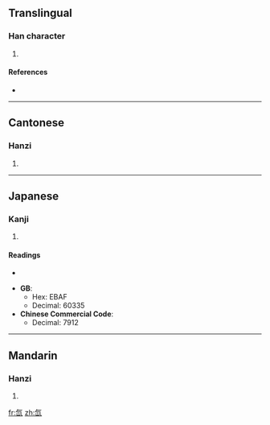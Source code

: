 ==Translingual==

===Han character===
{{Han char|rn=84|rad=气|as=03|sn=7|four=8071<sub>7</sub>|canj=人弓山 (ONU)}}

# {{defn|Han|sort=气03}}

====References====
* {{Han ref|kx=0599.041|dkj=17047|hdz=32010.070|uh=6C19|ud=27673|bh=CB49|bd=52041}}

----

==Cantonese==

===Hanzi===
{{yue-hanzi|jyut=|y=saan1, sin1}}

# {{defn|Cantonese}}

----

==Japanese==

===Kanji===
{{ja-kanji|grade=|rs=气03}}

# {{defn|Japanese}}

====Readings====
* {{ja-readings|on=[[せん]] (sen)|kun=}}

* '''GB''':
** Hex: EBAF
** Decimal: 60335
* '''Chinese Commercial Code''':
** Decimal: 7912

----

==Mandarin==

===Hanzi===
{{cmn-hanzi|pin=[[xiān]] ([[xian1]])|wg=hsien<sup>1</sup>}}

# {{defn|Mandarin}}

[[fr:氙]]
[[zh:氙]]